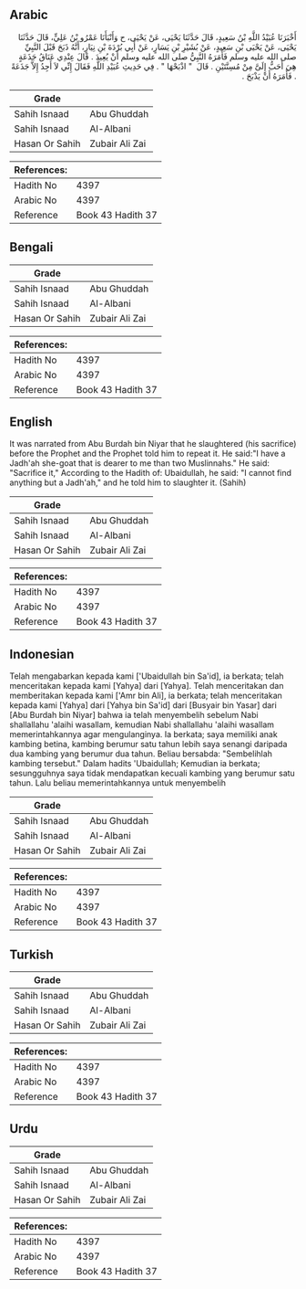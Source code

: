 ## Arabic

<div dir="rtl" lang="ar" style={{fontSize:'larger',backgroundColor:'#f8f9fa',padding:20}}>أَخْبَرَنَا عُبَيْدُ اللَّهِ بْنُ سَعِيدٍ، قَالَ حَدَّثَنَا يَحْيَى، عَنْ يَحْيَى، ح وَأَنْبَأَنَا عَمْرُو بْنُ عَلِيٍّ، قَالَ حَدَّثَنَا يَحْيَى، عَنْ يَحْيَى بْنِ سَعِيدٍ، عَنْ بُشَيْرِ بْنِ يَسَارٍ، عَنْ أَبِي بُرْدَةَ بْنِ نِيَارٍ، أَنَّهُ ذَبَحَ قَبْلَ النَّبِيِّ صلى الله عليه وسلم فَأَمَرَهُ النَّبِيُّ صلى الله عليه وسلم أَنْ يُعِيدَ ‏.‏ قَالَ عِنْدِي عَنَاقُ جَذَعَةٍ هِيَ أَحَبُّ إِلَىَّ مِنْ مُسِنَّتَيْنِ ‏.‏ قَالَ ‏ "‏ اذْبَحْهَا ‏"‏ ‏.‏ فِي حَدِيثِ عُبَيْدِ اللَّهِ فَقَالَ إِنِّي لاَ أَجِدُ إِلاَّ جَذَعَةً ‏.‏ فَأَمَرَهُ أَنْ يَذْبَحَ ‏.‏</div><div style={{backgroundColor:'#f8f9fa',padding:20, marginBottom: 10}}><table>
      <thead>
        <tr>
          <th>Grade</th>
          <th></th>
        </tr>
      </thead>
      <tbody>
<tr><td>Sahih Isnaad</td><td>Abu Ghuddah</td></tr><tr><td>Sahih Isnaad</td><td>Al-Albani</td></tr><tr><td>Hasan Or Sahih</td><td>Zubair Ali Zai</td></tr></tbody></table><table>
        <thead>
          <tr>
            <th>References:</th>
            <th></th>
          </tr>
        </thead>
        <tbody><tr><td>Hadith No</td><td>4397</td></tr><tr><td>Arabic No</td><td>4397</td></tr><tr><td>Reference</td><td>Book 43 Hadith 37</td></tr></tbody></table></div>

## Bengali

<div dir="ltr" lang="bn" style={{fontSize:'larger',backgroundColor:'#f8f9fa',padding:20}}></div><div style={{backgroundColor:'#f8f9fa',padding:20, marginBottom: 10}}><table>
      <thead>
        <tr>
          <th>Grade</th>
          <th></th>
        </tr>
      </thead>
      <tbody>
<tr><td>Sahih Isnaad</td><td>Abu Ghuddah</td></tr><tr><td>Sahih Isnaad</td><td>Al-Albani</td></tr><tr><td>Hasan Or Sahih</td><td>Zubair Ali Zai</td></tr></tbody></table><table>
        <thead>
          <tr>
            <th>References:</th>
            <th></th>
          </tr>
        </thead>
        <tbody><tr><td>Hadith No</td><td>4397</td></tr><tr><td>Arabic No</td><td>4397</td></tr><tr><td>Reference</td><td>Book 43 Hadith 37</td></tr></tbody></table></div>

## English

<div dir="ltr" lang="en" style={{fontSize:'larger',backgroundColor:'#f8f9fa',padding:20}}>It was narrated from Abu Burdah bin Niyar that he slaughtered (his sacrifice) before the Prophet and the Prophet told him to repeat it. He said:"I have a Jadh'ah she-goat that is dearer to me than two Muslinnahs." He said: "Sacrifice it," According to the Hadith of: Ubaidullah, he said: "I cannot find anything but a Jadh'ah," and he told him to slaughter it. (Sahih)</div><div style={{backgroundColor:'#f8f9fa',padding:20, marginBottom: 10}}><table>
      <thead>
        <tr>
          <th>Grade</th>
          <th></th>
        </tr>
      </thead>
      <tbody>
<tr><td>Sahih Isnaad</td><td>Abu Ghuddah</td></tr><tr><td>Sahih Isnaad</td><td>Al-Albani</td></tr><tr><td>Hasan Or Sahih</td><td>Zubair Ali Zai</td></tr></tbody></table><table>
        <thead>
          <tr>
            <th>References:</th>
            <th></th>
          </tr>
        </thead>
        <tbody><tr><td>Hadith No</td><td>4397</td></tr><tr><td>Arabic No</td><td>4397</td></tr><tr><td>Reference</td><td>Book 43 Hadith 37</td></tr></tbody></table></div>

## Indonesian

<div dir="ltr" lang="id" style={{fontSize:'larger',backgroundColor:'#f8f9fa',padding:20}}>Telah mengabarkan kepada kami ['Ubaidullah bin Sa'id], ia berkata; telah menceritakan kepada kami [Yahya] dari [Yahya]. Telah menceritakan dan memberitakan kepada kami ['Amr bin Ali], ia berkata; telah menceritakan kepada kami [Yahya] dari [Yahya bin Sa'id] dari [Busyair bin Yasar] dari [Abu Burdah bin Niyar] bahwa ia telah menyembelih sebelum Nabi shallallahu 'alaihi wasallam, kemudian Nabi shallallahu 'alaihi wasallam memerintahkannya agar mengulanginya. Ia berkata; saya memiliki anak kambing betina, kambing berumur satu tahun lebih saya senangi daripada dua kambing yang berumur dua tahun. Beliau bersabda: "Sembelihlah kambing tersebut." Dalam hadits 'Ubaidullah; Kemudian ia berkata; sesungguhnya saya tidak mendapatkan kecuali kambing yang berumur satu tahun. Lalu beliau memerintahkannya untuk menyembelih</div><div style={{backgroundColor:'#f8f9fa',padding:20, marginBottom: 10}}><table>
      <thead>
        <tr>
          <th>Grade</th>
          <th></th>
        </tr>
      </thead>
      <tbody>
<tr><td>Sahih Isnaad</td><td>Abu Ghuddah</td></tr><tr><td>Sahih Isnaad</td><td>Al-Albani</td></tr><tr><td>Hasan Or Sahih</td><td>Zubair Ali Zai</td></tr></tbody></table><table>
        <thead>
          <tr>
            <th>References:</th>
            <th></th>
          </tr>
        </thead>
        <tbody><tr><td>Hadith No</td><td>4397</td></tr><tr><td>Arabic No</td><td>4397</td></tr><tr><td>Reference</td><td>Book 43 Hadith 37</td></tr></tbody></table></div>

## Turkish

<div dir="ltr" lang="tr" style={{fontSize:'larger',backgroundColor:'#f8f9fa',padding:20}}></div><div style={{backgroundColor:'#f8f9fa',padding:20, marginBottom: 10}}><table>
      <thead>
        <tr>
          <th>Grade</th>
          <th></th>
        </tr>
      </thead>
      <tbody>
<tr><td>Sahih Isnaad</td><td>Abu Ghuddah</td></tr><tr><td>Sahih Isnaad</td><td>Al-Albani</td></tr><tr><td>Hasan Or Sahih</td><td>Zubair Ali Zai</td></tr></tbody></table><table>
        <thead>
          <tr>
            <th>References:</th>
            <th></th>
          </tr>
        </thead>
        <tbody><tr><td>Hadith No</td><td>4397</td></tr><tr><td>Arabic No</td><td>4397</td></tr><tr><td>Reference</td><td>Book 43 Hadith 37</td></tr></tbody></table></div>

## Urdu

<div dir="rtl" lang="ur" style={{fontSize:'larger',backgroundColor:'#f8f9fa',padding:20}}></div><div style={{backgroundColor:'#f8f9fa',padding:20, marginBottom: 10}}><table>
      <thead>
        <tr>
          <th>Grade</th>
          <th></th>
        </tr>
      </thead>
      <tbody>
<tr><td>Sahih Isnaad</td><td>Abu Ghuddah</td></tr><tr><td>Sahih Isnaad</td><td>Al-Albani</td></tr><tr><td>Hasan Or Sahih</td><td>Zubair Ali Zai</td></tr></tbody></table><table>
        <thead>
          <tr>
            <th>References:</th>
            <th></th>
          </tr>
        </thead>
        <tbody><tr><td>Hadith No</td><td>4397</td></tr><tr><td>Arabic No</td><td>4397</td></tr><tr><td>Reference</td><td>Book 43 Hadith 37</td></tr></tbody></table></div>